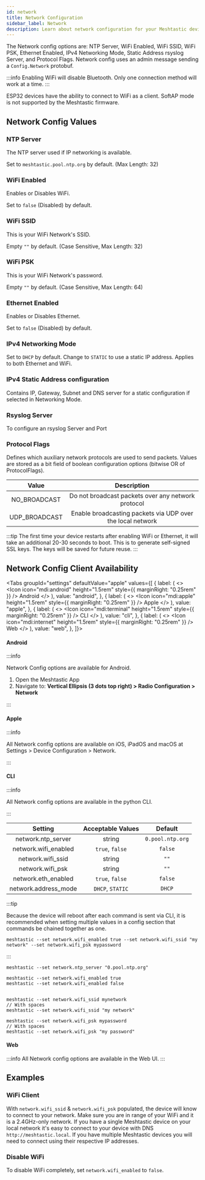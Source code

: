 ```yaml
---
id: network
title: Network Configuration
sidebar_label: Network
description: Learn about network configuration for your Meshtastic device including NTP, WiFi, and Ethernet.
---
```



The Network config options are: NTP Server, WiFi Enabled, WiFi SSID, WiFi PSK, Ethernet Enabled, IPv4 Networking Mode, Static Address rsyslog Server, and Protocol Flags. Network config uses an admin message sending a `Config.Network` protobuf.

:::info
Enabling WiFi will disable Bluetooth. Only one connection method will work at a time.
:::

ESP32 devices have the ability to connect to WiFi as a client. SoftAP mode is not supported by the Meshtastic firmware.

## Network Config Values

### NTP Server

The NTP server used if IP networking is available.

Set to `meshtastic.pool.ntp.org` by default. (Max Length: 32)

### WiFi Enabled

Enables or Disables WiFi.

Set to `false` (Disabled) by default.

### WiFi SSID

This is your WiFi Network's SSID.

Empty `""` by default. (Case Sensitive, Max Length: 32)

### WiFi PSK

This is your WiFi Network's password.

Empty `""` by default. (Case Sensitive, Max Length: 64)

### Ethernet Enabled

Enables or Disables Ethernet.

Set to `false` (Disabled) by default.

### IPv4 Networking Mode

Set to `DHCP` by default. Change to `STATIC` to use a static IP address. Applies to both Ethernet and WiFi.

### IPv4 Static Address configuration

Contains IP, Gateway, Subnet and DNS server for a static configuration if selected in Networking Mode.

### Rsyslog Server

To configure an rsyslog Server and Port

### Protocol Flags

Defines which auxiliary network protocols are used to send packets. Values are stored as a bit field of boolean configuration options (bitwise OR of ProtocolFlags).

|     Value      |                        Description                         |
|:--------------:|:----------------------------------------------------------:|
|  NO_BROADCAST  |     Do not broadcast packets over any network protocol     |
| UDP_BROADCAST  | Enable broadcasting packets via UDP over the local network |

:::tip
The first time your device restarts after enabling WiFi or Ethernet, it will take an additional 20-30 seconds to boot. This is to generate self-signed SSL keys. The keys will be saved for future reuse.
:::

## Network Config Client Availability

<Tabs
  groupId="settings"
  defaultValue="apple"
  values={[
    {
      label: (
        <>
          <Icon icon="mdi:android" height="1.5rem" style={{ marginRight: "0.25rem" }} /> Android
        </>
      ),
      value: "android",
    },
    {
      label: (
        <>
          <Icon icon="mdi:apple" height="1.5rem" style={{ marginRight: "0.25rem" }} /> Apple
        </>
      ),
      value: "apple",
    },
    {
      label: (
        <>
          <Icon icon="mdi:terminal" height="1.5rem" style={{ marginRight: "0.25rem" }} /> CLI
        </>
      ),
      value: "cli",
    },
    {
      label: (
        <>
          <Icon icon="mdi:internet" height="1.5rem" style={{ marginRight: "0.25rem" }} /> Web
        </>
      ),
      value: "web",
    },
  ]}>

<TabItem value="android">

#### Android

:::info

Network Config options are available for Android.

1. Open the Meshtastic App
2. Navigate to: **Vertical Ellipsis (3 dots top right) > Radio Configuration > Network**

:::

</TabItem>

<TabItem value="apple">

#### Apple

:::info

All Network config options are available on iOS, iPadOS and macOS at Settings > Device Configuration > Network.

:::

</TabItem>

<TabItem value="cli">

#### CLI

:::info

All Network config options are available in the python CLI.

:::

|       Setting        | Acceptable Values |     Default      |
| :------------------: | :---------------: | :--------------: |
|  network.ntp_server  |      string       | `0.pool.ntp.org` |
| network.wifi_enabled |  `true`, `false`  |     `false`      |
|  network.wifi_ssid   |      string       |       `""`       |
|   network.wifi_psk   |      string       |       `""`       |
| network.eth_enabled  |  `true`, `false`  |     `false`      |
| network.address_mode | `DHCP`, `STATIC`  |      `DHCP`      |

:::tip

Because the device will reboot after each command is sent via CLI, it is recommended when setting multiple values in a config section that commands be chained together as one.

```shell title="Example:"
meshtastic --set network.wifi_enabled true --set network.wifi_ssid "my network" --set network.wifi_psk mypassword
```

:::

```shell title="Set NTP Server"
meshtastic --set network.ntp_server "0.pool.ntp.org"
```

```shell title="Enable / Disable WiFi"
meshtastic --set network.wifi_enabled true
meshtastic --set network.wifi_enabled false
```

```shell title="Set WiFi SSID"

meshtastic --set network.wifi_ssid mynetwork
// With spaces
meshtastic --set network.wifi_ssid "my network"
```

```shell title="Set WiFi password"
meshtastic --set network.wifi_psk mypassword
// With spaces
meshtastic --set network.wifi_psk "my password"
```

</TabItem>

<TabItem value="web">

#### Web

:::info
All Network config options are available in the Web UI.
:::

</TabItem>

</Tabs>

## Examples

### WiFi Client

With `network.wifi_ssid` & `network.wifi_psk` populated, the device will know to connect to your network. Make sure you are in range of your WiFi and it is a 2.4GHz-only network. If you have a single Meshtastic device on your local network it's easy to connect to your device with DNS `http://meshtastic.local`. If you have multiple Meshtastic devices you will need to connect using their respective IP addresses.

### Disable WiFi

To disable WiFi completely, set `network.wifi_enabled` to `false`.
